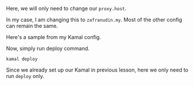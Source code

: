 
Here, we will only need to change our `proxy.host`.

In my case, I am changing this to `zafranudin.my`. Most of the other config can remain the same.

Here's a sample from my Kamal config.

<ImagePreview
  originalSrc="/module-2/deploy/step-7_01.png"
  previewSrc="/module-2/deploy/step-7_01.png"
  alt="Result of ssh"
/>

Now, simply run deploy command.

```
kamal deploy
```

Since we already set up our Kamal in previous lesson, here we only need to run `deploy` only.
